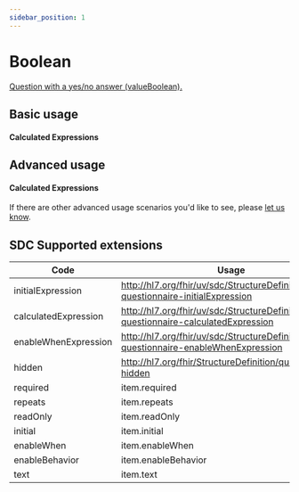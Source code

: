 ```yaml
---
sidebar_position: 1
---
```


# Boolean

[Question with a yes/no answer (valueBoolean).](https://www.hl7.org/fhir/r4/codesystem-item-type.html#item-type-boolean)

## Basic usage

#### Calculated Expressions

[//]: # '<IframeContainer storyUrl="https://aehrc.github.io/smart-forms/?path=/story/component-single-components--boolean">'
[//]: # '  <iframe'
[//]: # '    src="https://aehrc.github.io/smart-forms/iframe.html?viewMode=story&id=component-single-components--boolean"'
[//]: # '    width="100%"'
[//]: # '    height="100"'
[//]: # '  />'
[//]: # '</IframeContainer>'

## Advanced usage

#### Calculated Expressions

[//]: # '<IframeContainer storyUrl="https://aehrc.github.io/smart-forms/?path=/story/component-single-components--boolean">'
[//]: # '  <iframe'
[//]: # '    src="https://aehrc.github.io/smart-forms/iframe.html?viewMode=story&id=component-single-components--boolean"'
[//]: # '    width="100%"'
[//]: # '    height="100"'
[//]: # '  />'
[//]: # '</IframeContainer>'
[//]: # 'Insert referenced Stories here'

If there are other advanced usage scenarios you'd like to see, please [let us know](https://github.com/aehrc/smart-forms/issues/new).

## SDC Supported extensions

| Code                 | Usage                                                                                 |
| -------------------- | ------------------------------------------------------------------------------------- |
| initialExpression    | http://hl7.org/fhir/uv/sdc/StructureDefinition/sdc-questionnaire-initialExpression    |
| calculatedExpression | http://hl7.org/fhir/uv/sdc/StructureDefinition/sdc-questionnaire-calculatedExpression |
| enableWhenExpression | http://hl7.org/fhir/uv/sdc/StructureDefinition/sdc-questionnaire-enableWhenExpression |
| hidden               | http://hl7.org/fhir/StructureDefinition/questionnaire-hidden                          |
| required             | item.required                                                                         |
| repeats              | item.repeats                                                                          |
| readOnly             | item.readOnly                                                                         |
| initial              | item.initial                                                                          |
| enableWhen           | item.enableWhen                                                                       |
| enableBehavior       | item.enableBehavior                                                                   |
| text                 | item.text                                                                             |
